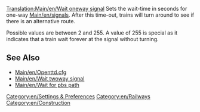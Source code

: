 [[Translation:Main/en/Wait oneway signal]]
{{en/-}}
Sets the wait-time in seconds for one-way [[Main/en/signals]]. After this time-out, trains will turn around to see if there is an alternative route. 

Possible values are between 2 and 255. A value of 255 is special as it indicates that a train wait forever at the signal without turning.

== See Also ==

* [[Main/en/Openttd.cfg]]
* [[Main/en/Wait twoway signal]]
* [[Main/en/Wait for pbs path]]

[[Category:en/Settings & Preferences]]
[[Category:en/Railways]]
[[Category:en/Construction]]
{{stub}}